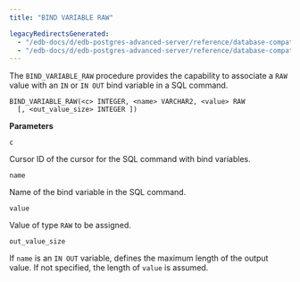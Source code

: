 ```yaml
---
title: "BIND VARIABLE RAW"

legacyRedirectsGenerated:
  - "/edb-docs/d/edb-postgres-advanced-server/reference/database-compatibility-for-oracle-developers-built-in-package-guide/13/bind_variable_raw.html"
  - "/edb-docs/d/edb-postgres-advanced-server/reference/database-compatibility-for-oracle-developers-built-in-package-guide/latest/bind_variable_raw.html"
---
```


The `BIND_VARIABLE_RAW` procedure provides the capability to associate a `RAW` value with an `IN` or `IN OUT` bind variable in a SQL command.

```text
BIND_VARIABLE_RAW(<c> INTEGER, <name> VARCHAR2, <value> RAW
  [, <out_value_size> INTEGER ])
```

**Parameters**

`c`

 Cursor ID of the cursor for the SQL command with bind variables.

`name`

 Name of the bind variable in the SQL command.

`value`

 Value of type `RAW` to be assigned.

`out_value_size`

 If `name` is an `IN OUT` variable, defines the maximum length of the output value. If not specified, the length of `value` is assumed.
